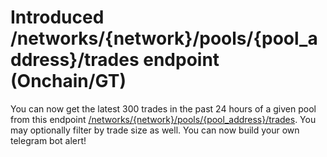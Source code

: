 # Introduced /networks/{network}/pools/{pool_address}/trades endpoint (Onchain/GT)

You can now get the latest 300 trades in the past 24 hours of a given pool from this endpoint [/networks/\{network}/pools/\{pool\_address}/trades](/reference/pool-trades-contract-address). You may optionally filter by trade size as well. You can now build your own telegram bot alert!